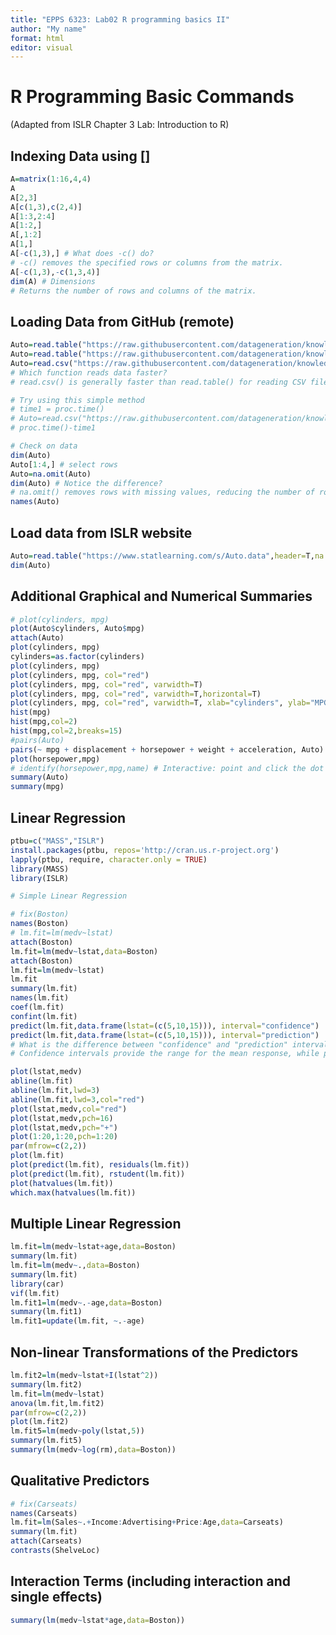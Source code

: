 ---
title: "EPPS 6323: Lab02 R programming basics II"
author: "My name"
format: html
editor: visual
---

# R Programming Basic Commands

(Adapted from ISLR Chapter 3 Lab: Introduction to R)

## Indexing Data using \[\]

```{r}
A=matrix(1:16,4,4)
A
A[2,3]
A[c(1,3),c(2,4)]
A[1:3,2:4]
A[1:2,]
A[,1:2]
A[1,]
A[-c(1,3),] # What does -c() do?
# -c() removes the specified rows or columns from the matrix.
A[-c(1,3),-c(1,3,4)]
dim(A) # Dimensions
# Returns the number of rows and columns of the matrix.
```

## Loading Data from GitHub (remote)

```{r}
Auto=read.table("https://raw.githubusercontent.com/datageneration/knowledgemining/master/data/Auto.data")
Auto=read.table("https://raw.githubusercontent.com/datageneration/knowledgemining/master/data/Auto.data",header=T,na.strings="?") 
Auto=read.csv("https://raw.githubusercontent.com/datageneration/knowledgemining/master/data/Auto.csv") # read csv file
# Which function reads data faster?
# read.csv() is generally faster than read.table() for reading CSV files.

# Try using this simple method
# time1 = proc.time()
# Auto=read.csv("https://raw.githubusercontent.com/datageneration/knowledgemining/master/data/Auto.csv",header=T,na.strings="?")
# proc.time()-time1

# Check on data
dim(Auto)
Auto[1:4,] # select rows
Auto=na.omit(Auto)
dim(Auto) # Notice the difference?
# na.omit() removes rows with missing values, reducing the number of rows.
names(Auto)
```

## Load data from ISLR website

```{r Loaddata_from_web}
Auto=read.table("https://www.statlearning.com/s/Auto.data",header=T,na.strings="?")
dim(Auto)
```

## Additional Graphical and Numerical Summaries

```{r}
# plot(cylinders, mpg)
plot(Auto$cylinders, Auto$mpg)
attach(Auto)
plot(cylinders, mpg)
cylinders=as.factor(cylinders)
plot(cylinders, mpg)
plot(cylinders, mpg, col="red")
plot(cylinders, mpg, col="red", varwidth=T)
plot(cylinders, mpg, col="red", varwidth=T,horizontal=T)
plot(cylinders, mpg, col="red", varwidth=T, xlab="cylinders", ylab="MPG")
hist(mpg)
hist(mpg,col=2)
hist(mpg,col=2,breaks=15)
#pairs(Auto)
pairs(~ mpg + displacement + horsepower + weight + acceleration, Auto)
plot(horsepower,mpg)
# identify(horsepower,mpg,name) # Interactive: point and click the dot to identify cases
summary(Auto)
summary(mpg)
```

## Linear Regression

```{r}
ptbu=c("MASS","ISLR")
install.packages(ptbu, repos='http://cran.us.r-project.org')
lapply(ptbu, require, character.only = TRUE)
library(MASS)
library(ISLR)

# Simple Linear Regression

# fix(Boston)
names(Boston)
# lm.fit=lm(medv~lstat)
attach(Boston)
lm.fit=lm(medv~lstat,data=Boston)
attach(Boston)
lm.fit=lm(medv~lstat)
lm.fit
summary(lm.fit)
names(lm.fit)
coef(lm.fit)
confint(lm.fit)
predict(lm.fit,data.frame(lstat=(c(5,10,15))), interval="confidence")
predict(lm.fit,data.frame(lstat=(c(5,10,15))), interval="prediction")
# What is the difference between "confidence" and "prediction" intervals?
# Confidence intervals provide the range for the mean response, while prediction intervals account for individual observations and are wider.

plot(lstat,medv)
abline(lm.fit)
abline(lm.fit,lwd=3)
abline(lm.fit,lwd=3,col="red")
plot(lstat,medv,col="red")
plot(lstat,medv,pch=16)
plot(lstat,medv,pch="+")
plot(1:20,1:20,pch=1:20)
par(mfrow=c(2,2))
plot(lm.fit)
plot(predict(lm.fit), residuals(lm.fit))
plot(predict(lm.fit), rstudent(lm.fit))
plot(hatvalues(lm.fit))
which.max(hatvalues(lm.fit))
```

## Multiple Linear Regression

```{r}
lm.fit=lm(medv~lstat+age,data=Boston)
summary(lm.fit)
lm.fit=lm(medv~.,data=Boston)
summary(lm.fit)
library(car)
vif(lm.fit)
lm.fit1=lm(medv~.-age,data=Boston)
summary(lm.fit1)
lm.fit1=update(lm.fit, ~.-age)
```

## Non-linear Transformations of the Predictors

```{r}
lm.fit2=lm(medv~lstat+I(lstat^2))
summary(lm.fit2)
lm.fit=lm(medv~lstat)
anova(lm.fit,lm.fit2)
par(mfrow=c(2,2))
plot(lm.fit2)
lm.fit5=lm(medv~poly(lstat,5))
summary(lm.fit5)
summary(lm(medv~log(rm),data=Boston))
```

## Qualitative Predictors

```{r}
# fix(Carseats)
names(Carseats)
lm.fit=lm(Sales~.+Income:Advertising+Price:Age,data=Carseats)
summary(lm.fit)
attach(Carseats)
contrasts(ShelveLoc)
```

## Interaction Terms (including interaction and single effects)

```{r}
summary(lm(medv~lstat*age,data=Boston))
```
